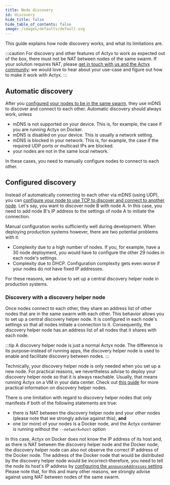```yaml
---
title: Node discovery
id: discovery
hide_title: false
hide_table_of_contents: false
image: /images/defaults/default.svg
---
```


This guide explains how node discovery works, and what its limitations are.

:::caution
For discovery and other features of Actyx to work as expected out of the box, there must not be NAT between nodes of the same swarm. If your solution requires NAT, please [get in touch with us and the Actyx community](https://groups.google.com/a/actyx.io/g/developers/): we would love to hear about your use-case and figure out how to make it work with Actyx.
:::

## Automatic discovery

After you [configured your nodes to be in the same swarm](../how-to/swarms/setup-swarm.mdx), they use mDNS to discover and connect to each other.
Automatic discovery should always work, unless

- mDNS is not supported on your device. This is, for example, the case if you are running Actyx on Docker.
- mDNS is disabled on your device. This is usually a network setting.
- mDNS is blocked in your network. This is, for example, the case if the required UDP ports or multicast IPs are blocked.
- your nodes are not in the same local network.

In these cases, you need to manually configure nodes to connect to each other.

## Configured discovery

Instead of automatically connecting to each other via mDNS (using UDP), you can [configure your node to use TCP to discover and connect to another node](../how-to/swarms/connect-nodes.mdx).
Let's say, you want to discover node B with node A.
In this case, you need to add node B's IP address to the settings of node A to initiate the connection.

Manual configuration works sufficiently well during development.
When deploying production systems however, there are two potential problems with it:

- Complexity due to a high number of nodes. If you, for example, have a 30 node deployment, you would have to configure the other 29 nodes in each node's settings.
- Complexity due to DHCP. Configuration complexity gets even worse if your nodes do not have fixed IP addresses.

For these reasons, we advise to set up a central discovery helper node in production systems.

### Discovery with a discovery helper node

Once nodes connect to each other, they share an address list of other nodes that are in the same swarm with each other.
This behavior allows you to set up a central discovery helper node.
It is configured in each node's settings so that all nodes initiate a connection to it.
Consequently, the discovery helper node has an address list of all nodes that it shares with each node.

:::tip
A discovery helper node is just a normal Actyx node.
The difference is its purpose–instead of running apps, the discovery helper node is used to enable and facilitate discovery between nodes.
:::

Technically, your discovery helper node is only needed when you set up a new node.
For practical reasons, we nevertheless advise to deploy your discovery helper node so that it is always reachable.
Usually, that means running Actyx on a VM in your data center.
Check out [this guide](../how-to/operations/discovery-helper-node.mdx) for more practical information on discovery helper nodes.

There is one limitation with regard to discovery helper nodes that only manifests if both of the following statements are true:

- there is NAT between the discovery helper node and your other nodes (please note that we strongly advise against this), **and**
- one (or more) of your nodes is a Docker node, and the Actyx container is running without the `--network=host` option

In this case, Actyx on Docker does not know the IP address of its host and, as there is NAT between the discovery helper node and the Docker node, the discovery helper node can also not observe the correct IP address of the Docker node.
The address of the Docker node that would be distributed by the discovery helper node would be incorrect–therefore, you need to tell the node its host's IP address by [configuring the `announceAddresses` setting](../how-to/swarms/configure-announced-addresses.mdx).
Please note that, for this and many other reasons, we strongly advise against using NAT between nodes of the same swarm.
